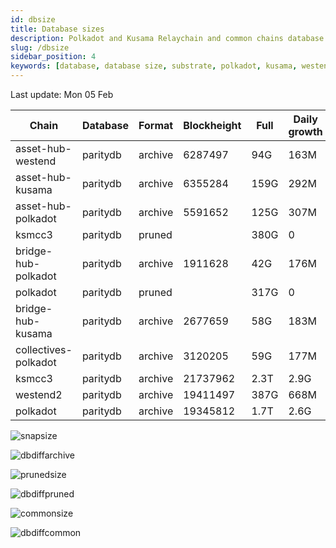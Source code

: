 ```yaml
---
id: dbsize
title: Database sizes
description: Polkadot and Kusama Relaychain and common chains database sizes
slug: /dbsize
sidebar_position: 4
keywords: [database, database size, substrate, polkadot, kusama, westend]
---
```



Last update: Mon 05 Feb

| Chain    | Database   | Format | Blockheight | Full         | Daily growth |
| ------------------------| ----------- | -------- | ------- | ---------- | ----- | 
| asset-hub-westend | paritydb | archive | 6287497 | 94G | 163M |
| asset-hub-kusama | paritydb | archive | 6355284 | 159G | 292M |
| asset-hub-polkadot | paritydb | archive | 5591652 | 125G | 307M |
| ksmcc3 | paritydb | pruned |  | 380G | 0 |
| bridge-hub-polkadot | paritydb | archive | 1911628 | 42G | 176M |
| polkadot | paritydb | pruned |  | 317G | 0 |
| bridge-hub-kusama | paritydb | archive | 2677659 | 58G | 183M |
| collectives-polkadot | paritydb | archive | 3120205 | 59G | 177M |
| ksmcc3 | paritydb | archive | 21737962 | 2.3T | 2.9G |
| westend2 | paritydb | archive | 19411497 | 387G | 668M |
| polkadot | paritydb | archive | 19345812 | 1.7T | 2.6G |

![snapsize](/img/archivesize.png)

![dbdiffarchive](/img/dbdiffrelay.png)

![prunedsize](/img/prunedsize.png)

![dbdiffpruned](/img/dbdiffpruned.png)

![commonsize](/img/commonsize.png)

![dbdiffcommon](/img/dbdiffcommon.png)
